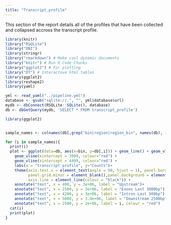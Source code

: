 ```yaml
---
title: "Transcript_profile"
---
```


This section of the report details all of the profiles that have been collected and collapsed accross the transcript profile.

```r

library(knitr)
library("RSQLite")
library("DBI")
library(stringr)
library("rmarkdown") # Make cool dynamic documents
library("knitr") # Run R Code Chunks
library("ggplot2") # For plotting
library("DT") # Interactove html tables
library(ggplot2)
library(reshape2)
library(yaml)

yml <- read_yaml("../pipeline.yml")
database <- gsub("sqlite://.", "", yml$database$url)
mydb <- dbConnect(RSQLite::SQLite(), database)
db <- dbGetQuery(mydb, 'SELECT * FROM transcript_profile')

library(ggplot2)


sample_names <- colnames(db[,grep("bin|region|region_bin", names(db), invert=TRUE)])

for (i in sample_names){
  print(i)
  plot <- ggplot(data=db, aes(x=bin, y=db[,i])) + geom_line() + geom_vline(xintercept = 999, colour="red") +
    geom_vline(xintercept = 3999, colour="red") + 
    geom_vline(xintercept = 4499, colour="red") +
    labs(x = "transcript profile", y="Counts")+
    theme(axis.text.x = element_text(angle = 90, hjust = 1), panel.border = element_blank(), 
          panel.grid.minor = element_blank(),panel.background = element_blank(),
          axis.line = element_line(colour = "black")) + 
    annotate("text", x = 400, y = 3e+06, label = "Upstream")+
    annotate("text", x = 2500, y = 3e+06, label = "Exons Last 3000bp") +
    annotate("text", x = 4200, y = 3e+06, label = "Intron Last 500bp") +
    annotate("text", x = 5000, y = 3.4e+06, label = "Downstream 2500bp") +
    annotate("text", x = 2500, y = 2e+06, label = i, colour = "red")
  cat(i)
  print(plot)
}

```
